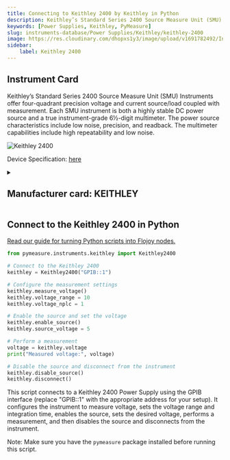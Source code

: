 ```yaml
---
title: Connecting to Keithley 2400 by Keithley in Python
description: Keithley’s Standard Series 2400 Source Measure Unit (SMU) Instruments offer four-quadrant precision voltage and current source/load coupled with measurement. Each SMU instrument is both a highly stable DC power source and a true instrument-grade 6½-digit multimeter. The power source characteristics include low noise, precision, and readback. The multimeter capabilities include high repeatability and low noise.
keywords: [Power Supplies, Keithley, PyMeasure] 
slug: instruments-database/Power Supplies/Keithley/keithley-2400 
image: https://res.cloudinary.com/dhopxs1y3/image/upload/v1691782492/Instruments/Power%20Supplies/Keithley-2400/Keithley-2400.webp
sidebar:
    label: Keithley 2400 
---
```



## Instrument Card

Keithley’s Standard Series 2400 Source Measure Unit (SMU) Instruments offer four-quadrant precision voltage and current source/load coupled with measurement. Each SMU instrument is both a highly stable DC power source and a true instrument-grade 6½-digit multimeter. The power source characteristics include low noise, precision, and readback. The multimeter capabilities include high repeatability and low noise.

![Keithley 2400](https://res.cloudinary.com/dhopxs1y3/image/upload/v1691782492/Instruments/Power%20Supplies/Keithley-2400/Keithley-2400.webp)

Device Specification: [here](https://www.testequipmenthq.com/datasheets/KEITHLEY-2400-Datasheet.pdf)

<details style={{ marginTop: "15px"}}>
<summary><h2 style={{display:'inline'}}>Manufacturer card: KEITHLEY</h2></summary>

![KEITHLEY](https://res.cloudinary.com/dhopxs1y3/image/upload/v1692806202/Instruments/Vendor%20Logos/Keithley.png)

Keithley Instruments is a measurement and instrument company headquartered in Solon, Ohio, that develops, manufactures, markets, and sells data acquisition products, as well as complete systems for high-volume production and assembly testing.

- Headquarters: Cleveland, Ohio, United States
- Yearly Revenue (millions, USD): 110.6
- Vendor Website: [here](https://www.tek.com/en)

</details>


<FeaturedInstrumentVideo category="POWER_SUPPLIES" />

## Connect to the Keithley 2400 in Python

[Read our guide for turning Python scripts into Flojoy nodes.](https://docs.flojoy.ai/contribution/blocks/custom-flojoy-block/)



<Tabs>
<TabItem value="Flojoy" label="Flojoy" className="flojoy-instrument-tabs">

<SectionsCard category="POWER_SUPPLIES" manufacturer="Keithley"></SectionsCard>

</TabItem>
<TabItem value="PyMeasure" label="PyMeasure">


```python
from pymeasure.instruments.keithley import Keithley2400

# Connect to the Keithley 2400
keithley = Keithley2400("GPIB::1")

# Configure the measurement settings
keithley.measure_voltage()
keithley.voltage_range = 10
keithley.voltage_nplc = 1

# Enable the source and set the voltage
keithley.enable_source()
keithley.source_voltage = 5

# Perform a measurement
voltage = keithley.voltage
print("Measured voltage:", voltage)

# Disable the source and disconnect from the instrument
keithley.disable_source()
keithley.disconnect()
```

This script connects to a Keithley 2400 Power Supply using the GPIB interface (replace "GPIB::1" with the appropriate address for your setup). It configures the instrument to measure voltage, sets the voltage range and integration time, enables the source, sets the desired voltage, performs a measurement, and then disables the source and disconnects from the instrument.

Note: Make sure you have the `pymeasure` package installed before running this script.

</TabItem>
</Tabs>